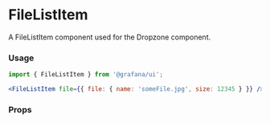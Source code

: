 
# FileListItem

A FileListItem component used for the Dropzone component.

### Usage

```jsx
import { FileListItem } from '@grafana/ui';

<FileListItem file={{ file: { name: 'someFile.jpg', size: 12345 } }} />;
```

### Props

<Props of={FileListItem} />
